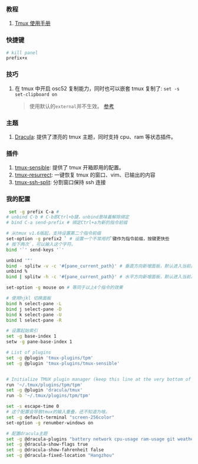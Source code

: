 ### 教程

1. [Tmux 使用手册](http://louiszhai.github.io/2017/09/30/tmux/)

### 快捷键

```bash
# kill panel
prefix+x
```

### 技巧

1. 在 tmux 中开启 osc52 复制能力，同时也可以嵌套 tmux 复制了: `set -s set-clipboard on
`
   > 使用默认的`external`并不生效。 [参考](https://github.com/tmux/tmux/wiki/Clipboard)

### 主题

1. [Dracula](https://draculatheme.com/tmux): 提供了漂亮的 tmux 主题，同时支持 cpu、ram 等状态插件。<Badge rate="5" />

### 插件

1. [tmux-sensible](https://github.com/tmux-plugins/tmux-sensible): 提供了 tmux 开箱即用的配置。<Badge rate="5" />
2. [tmux-resurrect](https://github.com/tmux-plugins/tmux-resurrect): 一键恢复 tmux 的窗口、vim、已输出的内容
3. [tmux-ssh-split](https://github.com/pschmitt/tmux-ssh-split): 分割窗口保持 ssh 连接

### 我的配置

```bash
 set -g prefix C-a #
# unbind C-b # C-b即Ctrl+b键，unbind意味着解除绑定
# bind C-a send-prefix # 绑定Ctrl+a为新的指令前缀

# 从tmux v1.6版起，支持设置第二个指令前缀
set-option -g prefix2 ` # 设置一个不常用的`键作为指令前缀，按键更快些
# 按下两次`，可以输入这个字符。
bind '`' send-keys '`'

unbind '"'
bind - splitw -v -c '#{pane_current_path}' # 垂直方向新增面板，默认进入当前目录
unbind %
bind | splitw -h -c '#{pane_current_path}' # 水平方向新增面板，默认进入当前目录

set-option -g mouse on # 等同于以上4个指令的效果

# 使用hjkl 切换面板
bind h select-pane -L
bind j select-pane -D
bind k select-pane -U
bind l select-pane -R

# 设置起始索引
set -g base-index 1
setw -g pane-base-index 1

# List of plugins
set -g @plugin 'tmux-plugins/tpm'
set -g @plugin 'tmux-plugins/tmux-sensible'


# Initialize TMUX plugin manager (keep this line at the very bottom of tmux.conf)
run '~/.tmux/plugins/tpm/tpm'
set -g @plugin 'dracula/tmux'
run -b '~/.tmux/plugins/tpm/tpm'

set -s escape-time 0
# 这个配置会导致tmux的输入重叠，还不知道为啥。
set -g default-terminal "screen-256color"
set-option -g renumber-windows on

# 配置dracula主题
set -g @dracula-plugins "battery network cpu-usage ram-usage git weather"
set -g @dracula-show-flags true
set -g @dracula-show-fahrenheit false
set -g @dracula-fixed-location "Hangzhou"
```